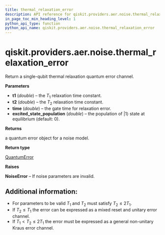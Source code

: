 ```yaml
---
title: thermal_relaxation_error
description: API reference for qiskit.providers.aer.noise.thermal_relaxation_error
in_page_toc_min_heading_level: 1
python_api_type: function
python_api_name: qiskit.providers.aer.noise.thermal_relaxation_error
---
```


# qiskit.providers.aer.noise.thermal\_relaxation\_error

<Function id="qiskit.providers.aer.noise.thermal_relaxation_error" isDedicatedPage={true} github="https://github.com/qiskit/qiskit-aer/tree/stable/0.9/qiskit/providers/aer/noise/errors/standard_errors.py" signature="thermal_relaxation_error(t1, t2, time, excited_state_population=0)">
  Return a single-qubit thermal relaxation quantum error channel.

  **Parameters**

  *   **t1** (*double*) – the $T_1$ relaxation time constant.
  *   **t2** (*double*) – the $T_2$ relaxation time constant.
  *   **time** (*double*) – the gate time for relaxation error.
  *   **excited\_state\_population** (*double*) – the population of $|1\rangle$ state at equilibrium (default: 0).

  **Returns**

  a quantum error object for a noise model.

  **Return type**

  [QuantumError](qiskit.providers.aer.noise.QuantumError "qiskit.providers.aer.noise.QuantumError")

  **Raises**

  **NoiseError** – If noise parameters are invalid.

  ## Additional information:

  *   For parameters to be valid $T_1$ and $T_2$ must satisfy $T_2 \le 2 T_1$.
  *   If $T_2 \le T_1$ the error can be expressed as a mixed reset and unitary error channel.
  *   If $T_1 < T_2 \le 2 T_1$ the error must be expressed as a general non-unitary Kraus error channel.
</Function>

